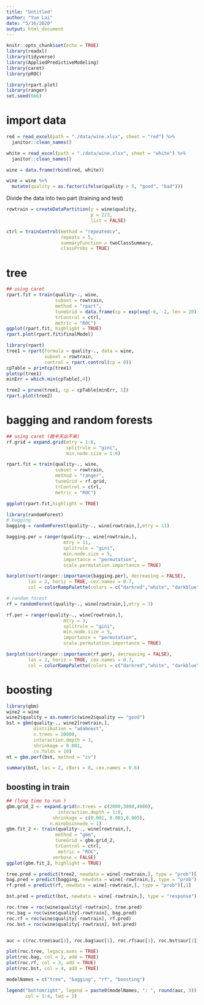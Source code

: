 ```yaml
---
title: "Untitled"
author: "Yue Lai"
date: "5/16/2020"
output: html_document
---
```


```r
knitr::opts_chunk$set(echo = TRUE)
library(readxl)
library(tidyverse)
library(AppliedPredictiveModeling)
library(caret)
library(pROC)

library(rpart.plot)
library(ranger)
set.seed(666)
```

# import data

```r
red = read_excel(path = "./data/wine.xlsx", sheet = "red") %>% 
  janitor::clean_names() 

white = read_excel(path = "./data/wine.xlsx", sheet = "white") %>% 
  janitor::clean_names() 

wine = data.frame(rbind(red, white))

wine = wine %>% 
  mutate(quality = as.factor(ifelse(quality > 5, "good", "bad")))
```

Divide the data into two part (training and test)

```r
rowtrain = createDataPartition(y = wine$quality,
                               p = 2/3,
                               list = FALSE)

ctrl = trainControl(method = "repeatedcv",
                    repeats = 5,
                    summaryFunction = twoClassSummary,
                    classProbs = TRUE)
```

# tree

```r
## using caret
rpart.fit = train(quality~., wine,
                  subset = rowtrain,
                  method = "rpart",
                  tuneGrid = data.frame(cp = exp(seq(-6, -2, len = 20))),
                  trControl = ctrl,
                  metric = "ROC")
ggplot(rpart.fit, highlight = TRUE)
rpart.plot(rpart.fit$finalModel)
```

```r
library(rpart)
tree1 = rpart(formula = quality~., data = wine,
              subset = rowtrain,
              control = rpart.control(cp = 0))
cpTable = printcp(tree1)
plotcp(tree1)
minErr = which.min(cpTable[,4])

tree2 = prune(tree1, cp = cpTable[minErr, 1])
rpart.plot(tree2)
```

#  bagging and random forests

```r
## using caret (跑半天出不来)
rf.grid = expand.grid(mtry = 1:6,
                      splitrule = "gini",
                      min.node.size = 1:6)

rpart.fit = train(quality~., wine,
                  subset = rowtrain,
                  method = "ranger",
                  tuneGrid = rf.grid,
                  trControl = ctrl,
                  metric = "ROC")

ggplot(rpart.fit,highlight = TRUE)
```

```r
library(randomForest)
# bagging
bagging = randomForest(quality~., wine[rowtrain,],mtry = 11)

bagging.per = ranger(quality~., wine[rowtrain,],
                     mtry = 11, 
                     splitrule = "gini",
                     min.node.size = 5,
                     importance = "permutation",
                     scale.permutation.importance = TRUE)

barplot(sort(ranger::importance(bagging.per), decreasing = FALSE),
        las = 2, horiz = TRUE, cex.names = 0.7, 
        col = colorRampPalette(colors = c("darkred","white", "darkblue"))(11))

# random forest
rf = randomForest(quality~., wine[rowtrain,],mtry = 3)

rf.per = ranger(quality~., wine[rowtrain,],
                     mtry = 3, 
                     splitrule = "gini",
                     min.node.size = 5,
                     importance = "permutation",
                     scale.permutation.importance = TRUE)

barplot(sort(ranger::importance(rf.per), decreasing = FALSE),
        las = 2, horiz = TRUE, cex.names = 0.7, 
        col = colorRampPalette(colors = c("darkred","white", "darkblue"))(11))
```

# boosting

```r
library(gbm)
wine2 = wine
wine2$quality = as.numeric(wine2$quality == "good")
bst = gbm(quality~., wine2[rowtrain,], 
          distribution = "adaboost",
          n.trees = 20000,
          interaction.depth = 3,
          shrinkage = 0.001, 
          cv.folds = 10)
nt = gbm.perf(bst, method = "cv")

summary(bst, las = 2, cBars = 8, cex.names = 0.6)
```

## boosting in train
```r
## (long time to run )
gbm.grid_2 <- expand.grid(n.trees = c(2000,3000,4000),
                   interaction.depth = 1:6,
                 shrinkage = c(0.001, 0.003,0.005),
                n.minobsinnode = 1)
gbm.fit_2 <- train(quality~., wine[rowtrain,],
                  method = "gbm",
                  tuneGrid = gbm.grid_2,
                  trControl = ctrl,
                   metric = "ROC",
                 verbose = FALSE)
ggplot(gbm.fit_2, highlight = TRUE)
```


```r
tree.pred = predict(tree2, newdata = wine[-rowtrain,], type = "prob")[,1]
bag.pred = predict(bagging, newdata = wine[-rowtrain,], type = "prob")[,1]
rf.pred = predict(rf, newdata = wine[-rowtrain,], type = "prob")[,1]

bst.pred = predict(bst, newdata = wine[-rowtrain,], type = "response")

roc.tree = roc(wine$quality[-rowtrain], tree.pred)
roc.bag = roc(wine$quality[-rowtrain], bag.pred)
roc.rf = roc(wine$quality[-rowtrain], rf.pred)
roc.bst = roc(wine$quality[-rowtrain], bst.pred)


auc = c(roc.tree$auc[1], roc.bag$auc[1], roc.rf$auc[1], roc.bst$aur[1])

plot(roc.tree, legacy.axes = TRUE)
plot(roc.bag, col = 2, add = TRUE)
plot(roc.rf, col = 3, add = TRUE)
plot(roc.bst, col = 4, add = TRUE)

modelNames = c("tree", "bagging", "rf", "boosting")

legend("bottomright", legend = paste0(modelNames, ": ", round(auc, 3)),
       col = 1:4, lwd = 2)
```

